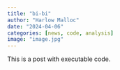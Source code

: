 ```yaml
---
title: "bi-bi"
author: "Harlow Malloc"
date: "2024-04-06"
categories: [news, code, analysis]
image: "image.jpg"
---
```


This is a post with executable code.
